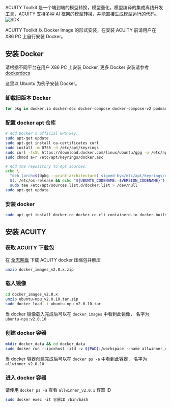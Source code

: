 ACUITY Toolkit 是一个端到端的模型转换，模型量化，模型编译的集成离线开发工具，ACUITY 支持多种 AI 框架的模型转换，并能直接生成模型运行的代码。
![SDK](/img/e/e54c/rs400_npu_2.webp)

ACUITY Toolkit 以 Docker Image 的形式安装，在安装 ACUITY 前请用户在 X86 PC 上自行安装 Docker。

## 安装 Docker

请根据不同平台在用户 X86 PC 上安装 Docker, 更多 Docker 安装请参考 [dockerdocs](https://docs.docker.com/engine/install/)

这里以 Ubuntu 为例子安装 Docker。

### 卸载旧版本 Docker

<NewCodeBlock tip="X86 Linux PC" type="PC">

```bash
for pkg in docker.io docker-doc docker-compose docker-compose-v2 podman-docker containerd runc; do sudo apt-get remove $pkg; done
```

</NewCodeBlock>

### 配置 docker apt 仓库

<NewCodeBlock tip="X86 Linux PC" type="PC">

```bash
# Add Docker's official GPG key:
sudo apt-get update
sudo apt-get install ca-certificates curl
sudo install -m 0755 -d /etc/apt/keyrings
sudo curl -fsSL https://download.docker.com/linux/ubuntu/gpg -o /etc/apt/keyrings/docker.asc
sudo chmod a+r /etc/apt/keyrings/docker.asc

# Add the repository to Apt sources:
echo \
  "deb [arch=$(dpkg --print-architecture) signed-by=/etc/apt/keyrings/docker.asc] https://download.docker.com/linux/ubuntu \
  $(. /etc/os-release && echo "${UBUNTU_CODENAME:-$VERSION_CODENAME}") stable" | \
  sudo tee /etc/apt/sources.list.d/docker.list > /dev/null
sudo apt-get update
```

</NewCodeBlock>

### 安装 docker

<NewCodeBlock tip="X86 Linux PC" type="PC">

```bash
sudo apt-get install docker-ce docker-ce-cli containerd.io docker-buildx-plugin docker-compose-plugin
```

</NewCodeBlock>

## 安装 ACUITY

### 获取 ACUITY 下载包

在 [全志网盘](https://netstorage.allwinnertech.com:5001/sharing/Mh23BhPHq) 下载 ACUITY docker 压缩包并解压

<NewCodeBlock tip="X86 Linux PC" type="PC">

```bash
unzip docker_images_v2.0.x.zip
```

</NewCodeBlock>

### 载入镜像

<NewCodeBlock tip="X86 Linux PC" type="PC">

```bash
cd docker_images_v2.0.x
unzip ubuntu-npu_v2.0.10.tar.zip
sudo docker load -i ubuntu-npu_v2.0.10.tar
```

</NewCodeBlock>

当 docker 镜像载入完成后可以在 `docker images` 中看到此镜像， 名字为 `ubuntu‑npu:v2.0.10`

### 创建 docker 容器

<NewCodeBlock tip="X86 Linux PC" type="PC">

```bash
mkdir docker_data && cd docker_data
sudo docker run ‑‑ipc=host ‑itd ‑v ${PWD}:/workspace ‑‑name allwinner_v2.0.10 ubuntu‑npu:v2.0.10 /bin/bash
```

</NewCodeBlock>

当 docker 容器创建完成后可以在 `docker ps -a` 中看到此容器， 名字为 `allwinner_v2.0.10`

### 进入 docker 容器

请使用 `docker ps -a` 查看 `allwinner_v2.0.1` 容器 ID

<NewCodeBlock tip="X86 Linux PC" type="PC">

```bash
sudo docker exec ‑it 容器ID /bin/bash
```

</NewCodeBlock>
